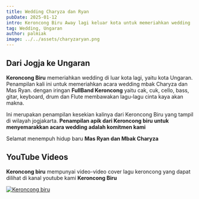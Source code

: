 ```yaml
---
title: Wedding Charyza dan Ryan
pubDate: 2025-01-12
intro: Keroncong Biru Away lagi keluar kota untuk memeriahkan wedding
tag: Wedding, Ungaran
author: palmiak
image: ../../assets/charyzaryan.png
---
```


## Dari Jogja ke Ungaran

**Keroncong Biru** memeriahkan wedding di luar kota lagi, yaitu kota Ungaran. Penampilan kali ini untuk memeriahkan acara wedding mbak Charyza dan Mas Ryan. dengan iringan **FullBand Keroncong** yaitu cak, cuk, cello, bass, gitar, keyboard, drum dan Flute
membawakan lagu-lagu cinta kaya akan makna. 

Ini merupakan penampilan kesekian kalinya dari Keroncong Biru yang tampil di wilayah jogjakarta. **Penampilan apik dari Keroncong biru untuk menyemarakkan acara wedding adalah komitmen kami** 

Selamat menempuh hidup baru **Mas Ryan dan Mbak Charyza** 
## YouTube Videos

**Keroncong biru** mempunyai video-video cover lagu keroncong yang dapat dilihat di kanal youtube kami **Keroncong Biru**


[![Keroncong biru](https://img.youtube.com/vi/UcJzChyAcaU/maxresdefault.jpg)](https://www.youtube.com/watch?v=UcJzChyAcaU)
